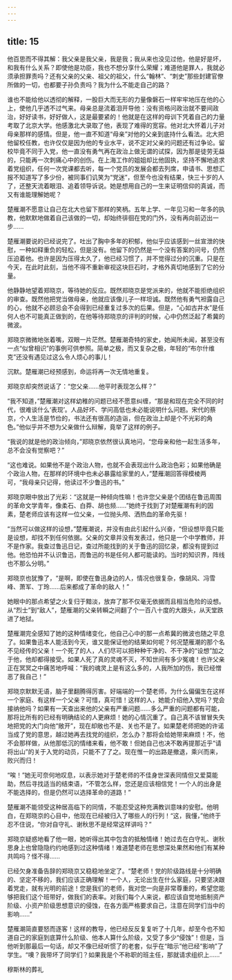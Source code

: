 ```yaml
---
---
---
```

title: 15
---



他百思而不得其解：我父亲是我父亲，我是我；我从来也没见过他，他是好是坏，和我有什么关系？即使他是功臣，我也不想分享什么荣耀；难道他是罪人，我就必须承担罪责吗？还有父亲的父亲、祖父的祖父，什么“翰林”、“刺史”那些封建官僚所做的一切，也都要子孙负责吗？我为什么不能走自己的路？

谁也不能给他以透彻的解释，一股巨大而无形的力量像磐石一样牢牢地压在他的心上，使他几乎透不过气来。母亲总是流着泪开导他：没有资格问政治就不要间政治，好好读书，好好做人，这是最要紧的！他就是在这样的母训下凭着自己的力量考取了北京大学。他感激北大录取了他，表现了难得的宽容。他对北大怀着儿子对母亲那样的感情。但是，他一直不知道“母亲”对他的父亲到底持什么看法。北大把他留校任教，也许仅仅是因为他的专业水平，说不定对父亲的问题还有过争论。留校毕竟不同于入党，他一直没有勇气再在政治上做无谓的试探，因为那是徒劳无益的，只能再一次刺痛心中的创伤。在上海工作的姐姐却比他固执，坚持不懈地追求着党组织，任何一次党课都去听，每一个党员的发展会都去列席，申请书、思想汇报不知道写了多少份，被同事们讥笑为“党迷”，但至今也没有结果，快三十岁的人了，还整天流着眼泪、追着领导诉说。她是想用自己的一生来证明信仰的真诚，而又有谁能理解她呢？

楚雁潮不愿意让自己在北大也留下那样的笑柄。五年上学、一年见习和一年多的执教，他默默地做着自己该做的一切，却始终徘徊在党的门外，没有再向前迈出一步……

楚雁潮要说的已经说完了。吐出了胸中多年的积郁，他似乎应该感到一丝宣泄的快慰，一种如释重负的轻松，但是没有。他留下的仍然是一个没有答案的问号，仍然压迫着他。也许是因为压得太久了，他已经习惯了，并不觉得过分的沉重。只是在今天，在此时此刻，当他不得不重新审视这块巨石时，才格外真切地感到了它的分量。

他静静地望着郑晓京，等待她的反应。既然郑晓京是党派来的，他就不能拒绝组织的审查。既然他把党当做母亲，他就应该像儿子一样坦诚。既然他有勇气袒露自己的心，他就不必顾忌会不会得到已经重复过多次的后果。但是，“心如古井水”是任何人也不可能真正做到的，在他等待郑晓京的评判的时候，心中仍然泛起了希冀的微波。

郑晓京微微地张着嘴，双眼一片茫然。楚雁潮奇特的家史，她闻所未闻，甚至没有一点“似曾相识”的事例可供参照。简单之极，而又复杂之极，年轻的“布尔什维克”还没有遇见过这么令人烦心的事儿！

沉默。楚雁潮已经预感到，命运将再一次无情地重复。

郑晓京却突然说话了：“您父亲……他平时表现怎么样？”

“我不知道，”楚雁潮对这样幼稚的问题已经不愿意纠缠，“那是和现在完全不同的时代，很难谈什么‘表现’。人品好坏、学问高低也未必能说明什么问题。宋代的蔡京，个人生活是节俭的，书法还有很高的造诣，但在政治上却是个不光彩的角色。”他似乎并不想为父亲做什么辩解，竟举了这样的例子。

“我说的就是他的政治倾向，”郑晓京依然很认真地问，“您母亲和他一起生活多年，总不会没有觉察吧？”

“这也难说。如果他不是个政治人物，也就不会表现出什么政治色彩；如果他确是个政治人物，在那样的环境中也未必暴露给家里的人，”楚雁潮回答得模棱两可，“我母亲只记得，他读过不少鲁迅的书。”

郑晓京眼中放出了光彩：“这就是一种倾向性嘛！也许您父亲是个团结在鲁迅周围的革命文学青年，像柔石、白莽、胡也频……”她终于找到了对楚雁潮有利的因素，楚老师应该有这样一位父亲，一位抛头颅、洒热血的革命先驱！

“当然可以做这样的设想，”楚雁潮说，并没有由此引起什么兴奋，“但设想毕竟只能是设想，却找不到任何依据。父亲的文章并没有发表过，他只是一个中学教师，并不是作家。我查过鲁迅日记，查过所能找到的关于鲁迅的回忆录，都没有提到过他。他恐怕并不认识鲁迅，而鲁迅的书是任何人都可能读的。当时的知识界，阵线也不那么分明。”

郑晓京也犹豫了，“是啊，即使在鲁迅身边的人，情况也很复杂，像胡风、冯雪峰、萧军、丁玲……后来都成了革命的敌人！”

她眼中的那点希望之火复归于黯淡，放弃了那不仅毫无依据而且相当危险的设想。从“烈士”到“敌人”，楚雁潮的父亲转瞬之间翻了个一百八十度的大跟头，从天堂跌进了地狱。

楚雁潮完全感知了她的这种情绪变化，他自己心中的那一点希冀的微波也随之平息了。如果鲁迅本人能活到今天，谁又能保证他的结果如何呢？何况楚雁潮的那个名不见经传的父亲！一个死了的人，人们尽可以把种种干净的、不干净的“设想”加之于他，他却都得接受。如果人死了真的灵魂不灭，不知世间有多少冤魂！也许父亲正在冥冥之中痛苦地呼喊：“我的魂灵上是有这么多的，人我所加的伤，我已经憎恶了我自己！”

郑晓京默默无语，脑子里翻腾得厉害。好端端的一个楚老师，为什么偏偏生在这样一个家庭、有这样一个父亲？可惜，真可惜！这样的人，她能介绍他入党吗？党会接纳他吗？如果有一天查出来他的父亲有严重问题……多么严重的问题都有可能，那将比所有的已经有明确结论的人更麻烦！她的心情沉重了。自己真不该冒冒失失地把党的大门向他“敞开”，现在却敞也不是、关也不是了。如果楚老师把她的许诺当成了党的意思，越过她再去找党的组织，怎么办？那将会给她带来麻烦！不，他不会那样做，从他那低沉的情绪来看，他不敢！但她自己也决不敢再提那近乎“请将出山”的关于入党的动员，只能不了了之。现在惟一的出路是撤退，乘兴而来，败兴而归！

“唉！”她无可奈何地叹息，以表示她对于楚老师的不佳身世深表同情但又爱莫能助，然后寻找适当的结束语，“不管怎么样，您还是应该相信党！一个人的出身是不能选择的，但是仍然可以选择革命的道路！”

楚雁潮不能领受这种居高临下的同情，不能忍受这种充满教训意味的安慰。他明白，在郑晓京的心目中，他现在已经被归入了哪些人的行列！“这，我懂，”他终于忍不住说，“你对自守礼、谢秋思不是经常这样讲吗？”

郑晓京疑惑地看了他一眼，她听得出其中包含的抵触情绪！她过去在白守礼、谢秋思身上也曾隐隐约约地感到过这种情绪！难道楚老师在思想深处果然和他们有某种共鸣吗？怪不得……

已经欠身准备告辞的郑晓京又稳稳地坐定了。“楚老师！党的阶级路线是十分明确的、坚定不移的，我们应该正确理解！一个人，无论出生在什么家庭，只要坚决跟着党走，就有光明的前途！您是我们的老师，我对您一向是非常尊重的，希望您能够把我们这个班带好，做我们的表率。对我们每个人来说，都应该自觉地抵制资产阶级、小资产阶级思想意识的侵蚀，在各方面严格要求自己，注意在同学们当中的影响……”

楚雁潮简直要怒而逐客！这样的教导，他已经反反复复听了十几年，却至今也不知道自己的家庭到底算什么阶级、他本人算什么阶级，又受了多少“侵蚀”！但是，当他听到那最后一句话，却又不像已经听惯了的老套，似乎在“暗示”他已经“影响”了学生。“噢？我带坏了同学们？如果我是个不称职的班主任，那就请求组织上……”

穆斯林的葬礼
